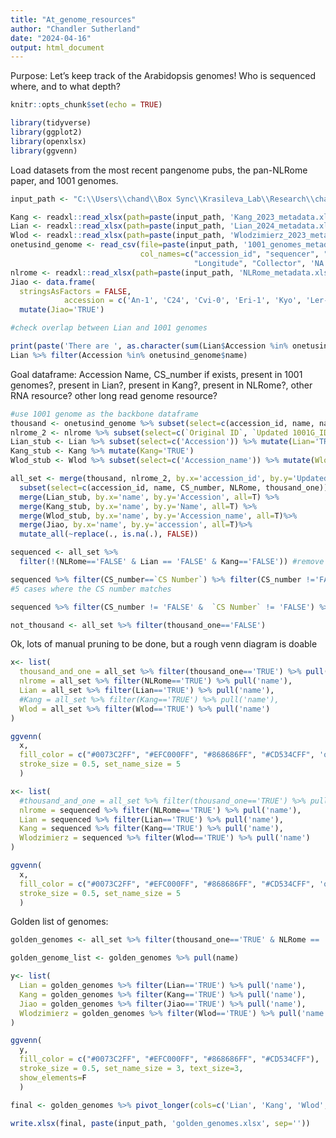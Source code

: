 ```yaml
---
title: "At_genome_resources"
author: "Chandler Sutherland"
date: "2024-04-16"
output: html_document
---
```


Purpose: Let's keep track of the Arabidopsis genomes! Who is sequenced where, and to what depth? 

```r
knitr::opts_chunk$set(echo = TRUE)
```

```r
library(tidyverse)
library(ggplot2)
library(openxlsx)
library(ggvenn)
```
Load datasets from the most recent pangenome pubs, the pan-NLRome paper, and 1001 genomes. 
```r
input_path <- "C:\\Users\\chand\\Box Sync\\Krasileva_Lab\\Research\\chandler\\Krasileva Lab\\E14\\e14_R\\At_genome_resources\\"

Kang <- readxl::read_xlsx(path=paste(input_path, 'Kang_2023_metadata.xlsx', sep=''))
Lian <- readxl::read_xlsx(path=paste(input_path, 'Lian_2024_metadata.xlsx', sep=''), sheet=1, skip=2)
Wlod <- readxl::read_xlsx(path=paste(input_path, 'Wlodzimierz_2023_metadata.xlsx', sep=''))
onetusind_genome <- read_csv(file=paste(input_path, '1001_genomes_metadata.txt', sep=''), 
                             col_names=c("accession_id", "sequencer", "name", "Country", "name_2", "Latitude", 
                                         "Longitude", "Collector", 'NA', 'CS_number', 'admixture_group', 'NA_2', 'color_code'))
nlrome <- readxl::read_xlsx(path=paste(input_path, 'NLRome_metadata.xlsx', sep=''))
Jiao <- data.frame(
  stringsAsFactors = FALSE,
            accession = c('An-1', 'C24', 'Cvi-0', 'Eri-1', 'Kyo', 'Ler-0', 'Sha')) %>% 
  mutate(Jiao='TRUE')
```
```r
#check overlap between Lian and 1001 genomes

print(paste('There are ', as.character(sum(Lian$Accession %in% onetusind_genome$name)), 'genomes from Lian 2024 in the 1001 genome resource.'))
Lian %>% filter(Accession %in% onetusind_genome$name)
```
Goal dataframe: Accession Name, CS_number if exists, present in 1001 genomes?, present in Lian?, present in Kang?, present in NLRome?, other RNA resource? other long read genome resource? 

```r
#use 1001 genome as the backbone dataframe 
thousand <- onetusind_genome %>% subset(select=c(accession_id, name, name_2, CS_number)) %>% mutate(thousand_one = 'TRUE')
nlrome_2 <- nlrome %>% subset(select=c(`Original ID`, `Updated 1001G_ID`, Accession, Stock_Numbers)) %>% mutate(NLRome='TRUE')
Lian_stub <- Lian %>% subset(select=c('Accession')) %>% mutate(Lian='TRUE')
Kang_stub <- Kang %>% mutate(Kang='TRUE')
Wlod_stub <- Wlod %>% subset(select=c('Accession_name')) %>% mutate(Wlod='TRUE')

all_set <- merge(thousand, nlrome_2, by.x='accession_id', by.y='Updated 1001G_ID', all=T) %>% 
  subset(select=c(accession_id, name, CS_number, NLRome, thousand_one)) %>% 
  merge(Lian_stub, by.x='name', by.y='Accession', all=T) %>%
  merge(Kang_stub, by.x='name', by.y='Name', all=T) %>%
  merge(Wlod_stub, by.x='name', by.y='Accession_name', all=T)%>%
  merge(Jiao, by.x='name', by.y='accession', all=T)%>%
  mutate_all(~replace(., is.na(.), FALSE)) 

sequenced <- all_set %>%
  filter(!(NLRome=='FALSE' & Lian == 'FALSE' & Kang=='FALSE')) #remove 1001 genomes not present elsewhere 

sequenced %>% filter(CS_number==`CS Number`) %>% filter(CS_number !='FALSE')
#5 cases where the CS number matches 

sequenced %>% filter(CS_number != 'FALSE' &  `CS Number` != 'FALSE') %>% filter(CS_number != `CS Number`)

not_thousand <- all_set %>% filter(thousand_one=='FALSE')


```




Ok, lots of manual pruning to be done, but a rough venn diagram is doable 

```r
x<- list(
  thousand_and_one = all_set %>% filter(thousand_one=='TRUE') %>% pull('name'), 
  nlrome = all_set %>% filter(NLRome=='TRUE') %>% pull('name'),
  Lian = all_set %>% filter(Lian=='TRUE') %>% pull('name'),
  #Kang = all_set %>% filter(Kang=='TRUE') %>% pull('name'), 
  Wlod = all_set %>% filter(Wlod=='TRUE') %>% pull('name')
)

ggvenn(
  x, 
  fill_color = c("#0073C2FF", "#EFC000FF", "#868686FF", "#CD534CFF", 'orange'),
  stroke_size = 0.5, set_name_size = 5
  )
```
```r
x<- list(
  #thousand_and_one = all_set %>% filter(thousand_one=='TRUE') %>% pull('name'), 
  nlrome = sequenced %>% filter(NLRome=='TRUE') %>% pull('name'),
  Lian = sequenced %>% filter(Lian=='TRUE') %>% pull('name'),
  Kang = sequenced %>% filter(Kang=='TRUE') %>% pull('name'), 
  Wlodzimierz = sequenced %>% filter(Wlod=='TRUE') %>% pull('name')
)

ggvenn(
  x, 
  fill_color = c("#0073C2FF", "#EFC000FF", "#868686FF", "#CD534CFF", 'orange'),
  stroke_size = 0.5, set_name_size = 5
  )
```

Golden list of genomes:
```r
golden_genomes <- all_set %>% filter(thousand_one=='TRUE' & NLRome == 'TRUE') %>% filter(Lian=='TRUE' | Kang=='TRUE' | Wlod=='TRUE' | Jiao =='TRUE')

golden_genome_list <- golden_genomes %>% pull(name)

y<- list(
  Lian = golden_genomes %>% filter(Lian=='TRUE') %>% pull('name'),
  Kang = golden_genomes %>% filter(Kang=='TRUE') %>% pull('name'), 
  Jiao = golden_genomes %>% filter(Jiao=='TRUE') %>% pull('name'),
  Wlodzimierz = golden_genomes %>% filter(Wlod=='TRUE') %>% pull('name')
)

ggvenn(
  y, 
  fill_color = c("#0073C2FF", "#EFC000FF", "#868686FF", "#CD534CFF"),
  stroke_size = 0.5, set_name_size = 3, text_size=3,
  show_elements=F
  )
```
```r
final <- golden_genomes %>% pivot_longer(cols=c('Lian', 'Kang', 'Wlod', 'Jiao'), names_to='source') %>% filter(value=='TRUE') %>% subset(select=c('name', 'accession_id', 'CS_number', 'source'))

write.xlsx(final, paste(input_path, 'golden_genomes.xlsx', sep=''))
```

